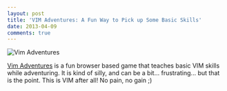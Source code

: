 ```yaml
---
layout: post
title: 'VIM Adventures: A Fun Way to Pick up Some Basic Skills'
date: 2013-04-09
comments: true
---
```


![Vim Adventures](/images/vim_adventures.jpg)

[Vim Adventures](https://vim-adventures.com/) is a fun browser based game that
teaches basic VIM skills while adventuring. It is kind of silly, and can be a
bit... frustrating... but that is the point. This is VIM after all! No pain, no
gain ;)
